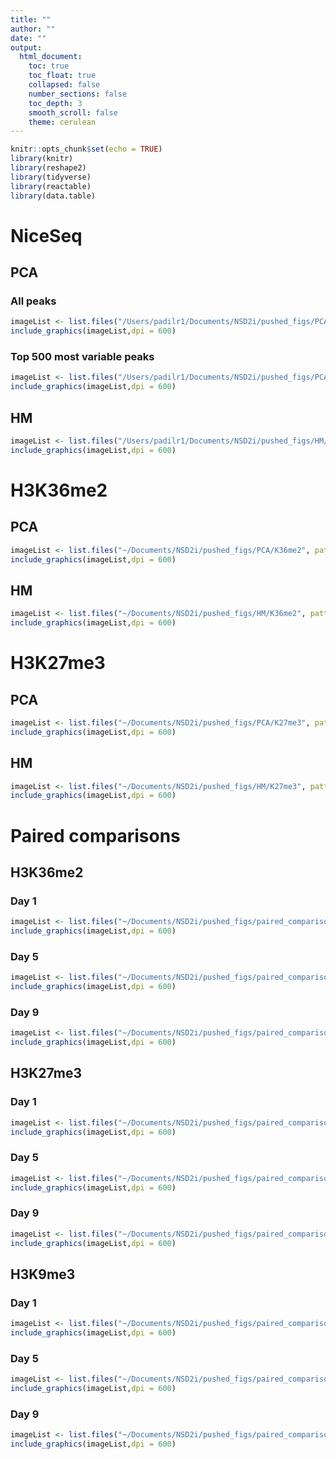 ```yaml
---
title: ""
author: ""
date: ""
output:
  html_document:
    toc: true
    toc_float: true
    collapsed: false
    number_sections: false
    toc_depth: 3
    smooth_scroll: false
    theme: cerulean
---
```


```r
knitr::opts_chunk$set(echo = TRUE)
library(knitr)
library(reshape2)
library(tidyverse)
library(reactable)
library(data.table)
```

# NiceSeq {.tabset}

## PCA {.tabset}

### All peaks
```r
imageList <- list.files("/Users/padilr1/Documents/NSD2i/pushed_figs/PCA/NiceSeq/all_peaks", pattern= "*.png", full.names=T)
include_graphics(imageList,dpi = 600)
```

### Top 500 most variable peaks
```r
imageList <- list.files("/Users/padilr1/Documents/NSD2i/pushed_figs/PCA/NiceSeq/top_500", pattern= "*.png", full.names=T)
include_graphics(imageList,dpi = 600)
```

## HM
```r
imageList <- list.files("/Users/padilr1/Documents/NSD2i/pushed_figs/HM/NiceSeq", pattern= "*.png", full.names=T)
include_graphics(imageList,dpi = 600)
```

# H3K36me2 {.tabset}

## PCA
```r
imageList <- list.files("~/Documents/NSD2i/pushed_figs/PCA/K36me2", pattern= "*.png", full.names=T)
include_graphics(imageList,dpi = 600)
```

## HM
```r
imageList <- list.files("~/Documents/NSD2i/pushed_figs/HM/K36me2", pattern= "*.png", full.names=T)
include_graphics(imageList,dpi = 600)
```

# H3K27me3 {.tabset}

## PCA
```r
imageList <- list.files("~/Documents/NSD2i/pushed_figs/PCA/K27me3", pattern= "*.png", full.names=T)
include_graphics(imageList,dpi = 600)
```

## HM
```r
imageList <- list.files("~/Documents/NSD2i/pushed_figs/HM/K27me3", pattern= "*.png", full.names=T)
include_graphics(imageList,dpi = 600)
```

# Paired comparisons {.tabset}

## H3K36me2 {.tabset}

### Day 1
```r
imageList <- list.files("~/Documents/NSD2i/pushed_figs/paired_comparisons/K36me2/Day_1", pattern= "*.jpeg", full.names=T)
include_graphics(imageList,dpi = 600)
```

### Day 5
```r
imageList <- list.files("~/Documents/NSD2i/pushed_figs/paired_comparisons/K36me2/Day_5", pattern= "*.jpeg", full.names=T)
include_graphics(imageList,dpi = 600)
```

### Day 9
```r
imageList <- list.files("~/Documents/NSD2i/pushed_figs/paired_comparisons/K36me2/Day_9", pattern= "*.jpeg", full.names=T)
include_graphics(imageList,dpi = 600)
```

## H3K27me3 {.tabset}

### Day 1
```r
imageList <- list.files("~/Documents/NSD2i/pushed_figs/paired_comparisons/K27me3/Day_1", pattern= "*.jpeg", full.names=T)
include_graphics(imageList,dpi = 600)
```

### Day 5
```r
imageList <- list.files("~/Documents/NSD2i/pushed_figs/paired_comparisons/K27me3/Day_5", pattern= "*.jpeg", full.names=T)
include_graphics(imageList,dpi = 600)
```

### Day 9
```r
imageList <- list.files("~/Documents/NSD2i/pushed_figs/paired_comparisons/K27me3/Day_9", pattern= "*.jpeg", full.names=T)
include_graphics(imageList,dpi = 600)
```

## H3K9me3 {.tabset}

### Day 1
```r
imageList <- list.files("~/Documents/NSD2i/pushed_figs/paired_comparisons/K9me3/Day_1", pattern= "*.jpeg", full.names=T)
include_graphics(imageList,dpi = 600)
```

### Day 5
```r
imageList <- list.files("~/Documents/NSD2i/pushed_figs/paired_comparisons/K9me3/Day_5", pattern= "*.jpeg", full.names=T)
include_graphics(imageList,dpi = 600)
```

### Day 9
```r
imageList <- list.files("~/Documents/NSD2i/pushed_figs/paired_comparisons/K9me3/Day_9", pattern= "*.jpeg", full.names=T)
include_graphics(imageList,dpi = 600)
```
